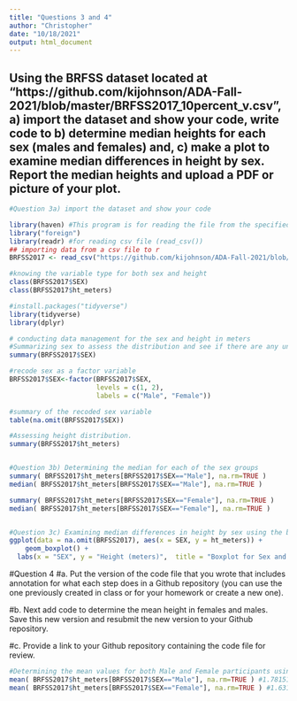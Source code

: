 ```yaml
---
title: "Questions 3 and 4"
author: "Christopher"
date: "10/18/2021"
output: html_document
---
```


## Using the BRFSS dataset located at "https://github.com/kijohnson/ADA-Fall-2021/blob/master/BRFSS2017_10percent_v.csv",  a) import the dataset and show your code,  write code to b) determine median heights for each sex (males and females) and, c) make a plot to examine median differences in height by sex. Report the median heights and upload a PDF or picture of your plot.

```r
#Question 3a) import the dataset and show your code

library(haven) #This program is for reading the file from the specified link from github
library("foreign")
library(readr) #for reading csv file (read_csv())
## importing data from a csv file to r
BRFSS2017 <- read_csv("https://github.com/kijohnson/ADA-Fall-2021/blob/master/BRFSS2017_10percent_v.csv?raw=true") 

#knowing the variable type for both sex and height
class(BRFSS2017$SEX)
class(BRFSS2017$ht_meters)

#install.packages("tidyverse")
library(tidyverse)
library(dplyr)

# conducting data management for the sex and height in meters
#Summarizing sex to assess the distribution and see if there are any unusual values in the data
summary(BRFSS2017$SEX)

#recode sex as a factor variable
BRFSS2017$SEX<-factor(BRFSS2017$SEX, 
                      levels = c(1, 2), 
                      labels = c("Male", "Female"))

#summary of the recoded sex variable
table(na.omit(BRFSS2017$SEX))

#Assessing height distribution.
summary(BRFSS2017$ht_meters)


#Question 3b) Determining the median for each of the sex groups
summary( BRFSS2017$ht_meters[BRFSS2017$SEX=="Male"], na.rm=TRUE )
median( BRFSS2017$ht_meters[BRFSS2017$SEX=="Male"], na.rm=TRUE )

summary( BRFSS2017$ht_meters[BRFSS2017$SEX=="Female"], na.rm=TRUE )
median( BRFSS2017$ht_meters[BRFSS2017$SEX=="Female"], na.rm=TRUE )


#Question 3c) Examining median differences in height by sex using the boxplot
ggplot(data = na.omit(BRFSS2017), aes(x = SEX, y = ht_meters)) +
    geom_boxplot() +
  labs(x = "SEX", y = "Height (meters)",  title = "Boxplot for Sex and Height")
```


#Question 4 
#a. Put the version of the code file that you wrote that includes annotation for what each step does in a Github repository (you can use the one previously created in class or for your homework or create a new one).

#b. Next add code to determine the mean height in females and males. Save this new version and resubmit the new version to your Github repository.

#c. Provide a link to your Github repository containing the code file for review.
```r
#Determining the mean values for both Male and Female participants using the mean function
mean( BRFSS2017$ht_meters[BRFSS2017$SEX=="Male"], na.rm=TRUE ) #1.781511
mean( BRFSS2017$ht_meters[BRFSS2017$SEX=="Female"], na.rm=TRUE ) #1.631513

```